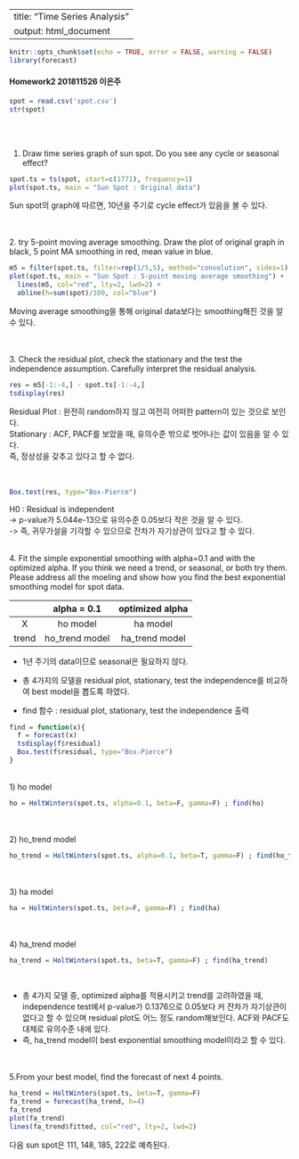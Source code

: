
---
title: "Time Series Analysis"
output: html_document
---


```r
knitr::opts_chunk$set(echo = TRUE, error = FALSE, warning = FALSE)
library(forecast)
```

<div align = "right">
#### Homework2 201811526 이은주
</div>


```r
spot = read.csv('spot.csv')
str(spot)
```
<br/><br/>

1. Draw time series graph of sun spot. Do you see any cycle or seasonal effect?
```r
spot.ts = ts(spot, start=c(1771), frequency=1)
plot(spot.ts, main = "Sun Spot : Original data")
```

Sun spot의 graph에 따르면, 10년을 주기로 cycle effect가 있음을 볼 수 있다.

\pagebreak

<br/><br/>
2. try 5-point moving average smoothing. Draw the plot of original graph in black, 5 point MA smoothing in red, mean value in blue.
```r
m5 = filter(spot.ts, filter=rep(1/5,5), method="convolution", sides=1)
plot(spot.ts, main = "Sun Spot : 5-point moving average smoothing") +
  lines(m5, col="red", lty=2, lwd=2) + 
  abline(h=sum(spot)/100, col="blue")
```

Moving average smoothing을 통해 original data보다는 smoothing해진 것을 알 수 있다.

\pagebreak

<br/><br/>
3. Check the residual plot, check the stationary and the test the independence assumption. Carefully interpret the residual analysis.
```r
res = m5[-1:-4,] - spot.ts[-1:-4,]
tsdisplay(res)
```

Residual Plot : 완전히 random하지 않고 여전히 어떠한 pattern이 있는 것으로 보인다.  
Stationary : ACF, PACF를 보았을 때, 유의수준 밖으로 벗어나는 값이 있음을 알 수 있다.  
             즉, 정상성을 갖추고 있다고 할 수 없다.  
<br/><br/>

```r
Box.test(res, type="Box-Pierce")
```

H0 : Residual is independent  
-> p-value가 5.044e-13으로 유의수준 0.05보다 작은 것을 알 수 있다.  
-> 즉, 귀무가설을 기각할 수 있으므로 잔차가 자기상관이 있다고 할 수 있다.

\pagebreak

<br/>
4. Fit the simple exponential smoothing with alpha=0.1 and with the optimized alpha. If you think we need a trend, or seasonal, or both try them. Please address all the moeling and show how you find the best exponential smoothing model for spot data.

|         | alpha = 0.1 | optimized alpha|
|:-------:|:-----------:|:--------------:|
|  X      | ho model    | ha model       |
| trend   | ho_trend model | ha_trend model |

* 1년 주기의 data이므로 seasonal은 필요하지 않다.
* 총 4가지의 모델을 residual plot, stationary, test the independence를 비교하여 best model을 뽑도록 하였다.  

* find 함수 : residual plot, stationary, test the independence 출력 
```r
find = function(x){
  f = forecast(x)
  tsdisplay(f$residual)
  Box.test(f$residual, type="Box-Pierce")
}
```
<br/>
1) ho model
```r
ho = HoltWinters(spot.ts, alpha=0.1, beta=F, gamma=F) ; find(ho)
```
<br/><br/>
2) ho_trend model
```r
ho_trend = HoltWinters(spot.ts, alpha=0.1, beta=T, gamma=F) ; find(ho_trend)
```
\pagebreak
<br/><br/>
3) ha model
```r
ha = HoltWinters(spot.ts, beta=F, gamma=F) ; find(ha)
```
\pagebreak
<br/><br/>
4) ha_trend model
```r
ha_trend = HoltWinters(spot.ts, beta=T, gamma=F) ; find(ha_trend)
```

<br/>

* 총 4가지 모델 중, optimized alpha를 적용시키고 trend를 고려하였을 때,  
  independence test에서 p-value가 0.1376으로 0.05보다 커 잔차가 자기상관이 없다고 할 수 있으며 
  residual plot도 어느 정도 random해보인다. ACF와 PACF도 대체로 유의수준 내에 있다.
* 즉, ha_trend model이 best exponential smoothing model이라고 할 수 있다.
  
\pagebreak
<br/><br/>
5.From your best model, find the forecast of next 4 points.
```r
ha_trend = HoltWinters(spot.ts, beta=T, gamma=F)
fa_trend = forecast(ha_trend, h=4)
fa_trend
plot(fa_trend)
lines(fa_trend$fitted, col="red", lty=2, lwd=2)
```

다음 sun spot은 111, 148, 185, 222로 예측된다.

<br/><br/>



